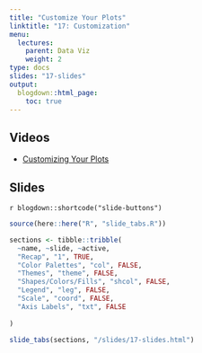 ```yaml
---
title: "Customize Your Plots"
linktitle: "17: Customization"
menu:
  lectures:
    parent: Data Viz
    weight: 2
type: docs
slides: "17-slides"
output:
  blogdown::html_page:
    toc: true
---
```


## Videos

- [Customizing Your Plots](https://youtu.be/Z4qtOjbe9Lg) 

## Slides

`r blogdown::shortcode("slide-buttons")`

```r

source(here::here("R", "slide_tabs.R"))

sections <- tibble::tribble(
  ~name, ~slide, ~active,
  "Recap", "1", TRUE,
  "Color Palettes", "col", FALSE,
  "Themes", "theme", FALSE,
  "Shapes/Colors/Fills", "shcol", FALSE,
  "Legend", "leg", FALSE,
  "Scale", "coord", FALSE,
  "Axis Labels", "txt", FALSE
  
)

slide_tabs(sections, "/slides/17-slides.html")
```